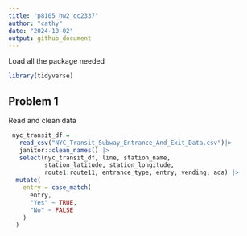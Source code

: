 ```yaml
---
title: "p8105_hw2_qc2337"
author: "cathy"
date: "2024-10-02"
output: github_document
---
```

Load all the package needed

```r
library(tidyverse)
```

## Problem 1

Read and clean data

```r
 nyc_transit_df =
   read_csv("NYC_Transit_Subway_Entrance_And_Exit_Data.csv")|> 
   janitor::clean_names() |> 
   select(nyc_transit_df, line, station_name, 
          station_latitude, station_longitude, 
          route1:route11, entrance_type, entry, vending, ada) |> 
  mutate(
    entry = case_match(
      entry,
      "Yes" ~ TRUE,
      "No" ~ FALSE
    )
  )
```





